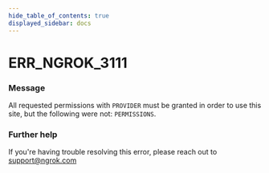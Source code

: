 ```yaml
---
hide_table_of_contents: true
displayed_sidebar: docs
---
```



# ERR_NGROK_3111

### Message

All requested permissions with `PROVIDER` must be granted in order to use this site, but the following were not: `PERMISSIONS`.

### Further help

If you're having trouble resolving this error, please reach out to [support@ngrok.com](mailto:support@ngrok.com?subject=Help%20with%20ERR_NGROK_3111)

<ErrorDetails error="err_ngrok_3111" />
